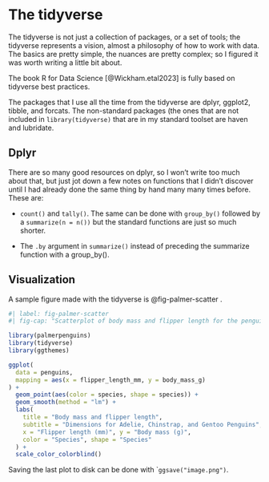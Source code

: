 # The tidyverse

The tidyverse is not just a collection of packages, or a set of tools; the tidyverse represents a vision, almost a philosophy of how to work with data. The basics are pretty simple, the nuances are pretty complex; so I figured it was worth writing a little bit about.

::: {#book-tip-R-data-science .callout-note}
The book R for Data Science [@Wickham.etal2023] is fully based on tidyverse best practices.
:::

The packages that I use all the time from the tidyverse are dplyr, ggplot2, tibble, and forcats. The non-standard packages (the ones that are not included in `library(tidyverse)` that are in my standard toolset are haven and lubridate.

## Dplyr

There are so many good resources on dplyr, so I won't write too much about that, but just jot down a few notes on functions that I didn't discover until I had already done the same thing by hand many many times before. These are:

-   `count()` and `tally()`. The same can be done with `group_by()` followed by a `summarize(n = n())` but the standard functions are just so much shorter.

-   The `.by` argument in `summarize()` instead of preceding the summarize function with a group_by().

## Visualization

A sample figure made with the tidyverse is @fig-palmer-scatter .

```r
#| label: fig-palmer-scatter
#| fig-cap: "Scatterplot of body mass and flipper length for the penguin dataset"

library(palmerpenguins)
library(tidyverse)
library(ggthemes)

ggplot(
  data = penguins,
  mapping = aes(x = flipper_length_mm, y = body_mass_g)
) +
  geom_point(aes(color = species, shape = species)) +
  geom_smooth(method = "lm") +
  labs(
    title = "Body mass and flipper length",
    subtitle = "Dimensions for Adelie, Chinstrap, and Gentoo Penguins",
    x = "Flipper length (mm)", y = "Body mass (g)",
    color = "Species", shape = "Species"
  ) +
  scale_color_colorblind()
```

Saving the last plot to disk can be done with \``ggsave("image.png")`.
